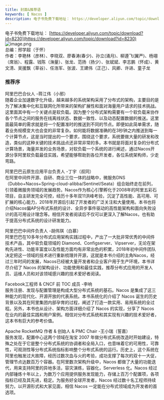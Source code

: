 ```yaml
---
title: 封面&推荐语
keywords: [ Nacos ]
description: 电子书免费下载地址： https://developer.aliyun.com/topic/download?id=8230总编：邢学超（于怀）作者：李艳林（彦林）、李晓双、廖春涛(春少)、孙立(涌月)、柳遵飞(翼严)、杨翊（席翁）、程露、钱陈（潕量）、张龙、范扬（扬少）、张斌斌、李志鹏（怀成...
---
```


电子书免费下载地址： [https://developer.aliyun.com/topic/download?id=8230](https://developer.aliyun.com/topic/download?id=8230)<br />![image.png](https://cdn.nlark.com/yuque/0/2021/png/1465210/1639879497918-718f894e-19fc-41da-a3f8-d6c5ad14d265.png#clientId=uf8051d84-0b61-4&from=paste&height=877&id=ub45b8626&originHeight=1754&originWidth=1241&originalType=binary&ratio=1&rotation=0&showTitle=false&size=1586479&status=done&style=none&taskId=u8490d118-9ddd-41a2-a2f8-969b0af1ca2&title=&width=620.5)<br />总编：邢学超（于怀）<br />作者：李艳林（彦林）、李晓双、廖春涛(春少)、孙立(涌月)、柳遵飞(翼严)、杨翊（席翁）、程露、钱陈（潕量）、张龙、范扬（扬少）、张斌斌、李志鹏（怀成）、黄文清、吴援飘（草谷）、任浩军、张波、王建伟（正己）、风卿、许进、童子龙

<a name="tfanl"></a>
### 推荐序
阿里巴巴合伙人 -蒋江伟（小邪）<br />随着企业加速数字化升级，越来越多的系统架构采用了分布式的架构，主要目的是为了解决集中化和互联网化所带来的架构扩展性和面对海量用户请求的技术挑战。这里面其中有一个关键点是软负载。因为整个分布式架构需要有一个软负载来协作各个节点之间的服务在线离线状态、数据一致性、以及动态配置数据的推送。这里面最简单的需求就是将一个配置准时的推送到不同的节点。即便如此简单需求，随着业务规模变大也会变的非常复杂。如何能将数据准确的在3秒钟之内推送到每一个计算节点，这是当时提出的一个要求，围绕这个要求，系统要做大量的研发和改造，类似的这种关键的技术挑战点还非常非常的多。本书就是将面对复杂的分布式计算场景，海量并发的业务场景，对软负载一个系统的进行阐述，通过Nacos开源分享阿里软负载最佳实践，希望能够帮助到各位开发者，各位系统架构师，少走弯路。

阿里巴巴云原生应用平台负责人 -丁宇（叔同）<br />在阿里中间件开源、自研、商业三位一体的战略中，微服务DNS（Dubbo+Nacos+Spring-cloud-alibba/Sentinel/Seata）组合始终走在前列，引领着微服务领域的发展趋势。Nacos作为核心引擎孵化于2008年的阿里五彩石项目，自主研发完全可控，经历十多年双11洪峰考验，沉淀了高性能、高可用、可扩展的核心能力，2018年开源后引起了开发者的广泛关注和大量使用。本书也将介绍Nacos偏AP分布式系统的设计、全异步事件驱动的高性能架构和面向失败设计的高可用设计理念等。相信开发者阅读后不仅可以更深入了解Nacos，也有助于提高分布式系统的设计研发能力。

阿里巴巴中间件负责人 -胡伟琪（白慕）<br />阿里巴巴在10多年分布式应用架构实践过程中，产出了一大批非常优秀的中间件技术产品，其中软负载领域的 Diamond、Configserver、Vipserver，无论在架构先进性、功能丰富度以及性能方面均有非常出色的积累，2018年初中间件团队决定把这一领域的技术进行重新梳理并开源，这就是本书介绍的主角Nacos，经过三年时间的发展，Nacos已经被大量开发者和企业客户用于生产环境，本书详尽介绍了 Nacos 的架构设计、功能使用和最佳实践，推荐分布式应用的开发人员、运维人员和对该领域感兴趣的技术爱好者阅读。

Facebook工程师 & CNCF 前 TOC 成员   -李响<br />服务注册、发现与配置管理是构成大型分布式系统的基石。Nacos 是集成了这三种能力的现代化、开源开放的代表系统。本书系统化的介绍了 Nacos 诞生的历史背景以及其在阿里集团内部孕育的过程，阐述了打造一款实用、易用系统的全过程。另外，本书也从设计、架构方面详细介绍了 Nacos 的实现，分享了 Nacos 在业内的最佳实践和用户案例。相信对分布式系统和其实现有兴趣的技术爱好者，这本书有巨大的参考价值。

Apache RocketMQ 作者 & 创始人 & PMC Chair -王小瑞（誓嘉）<br />服务发现，配置中心这两个领域在淘宝 2007 年做分布式系统改造时开始建设，特殊之处在于它是整个分布式系统的协调者和全局入口，也意味着它的可用性，可靠性，可观测性等分布式系统指标影响整个分布式系统的运行。历史上，这个系统在阿里也触发过大故障，经历过数次血与火的考验，成功支撑了每次的双十一大促，管理节点达数百万个容器。在阿里数次架构升级中，Nacos 都做了大量的功能迭代，用来支持阿里的异地多活，容灾演练，容器化，Serverless 化。Nacos 经过内部锤炼十年以上，为数万个应用提供服务发现能力，存储上百万个配置项，各项指标已经及其先进，稳定。为服务好全球开发者，Nacos 经过数十名工程师持续努力，以开源形式和大家见面，相信 Nacos 一定能在分布式领域成为开发者的首选项。

